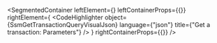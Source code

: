 
<SegmentedContainer
  leftElement={<SsmGetTransactionQueryDesc />}
  leftContainerProps={{}}
  rightElement={
    <CodeHighlighter
      object={SsmGetTransactionQueryVisualJson}
      language={"json"}
      title={"Get a transaction: Parameters"}
    />
  }
  rightContainerProps={{}}
/>
